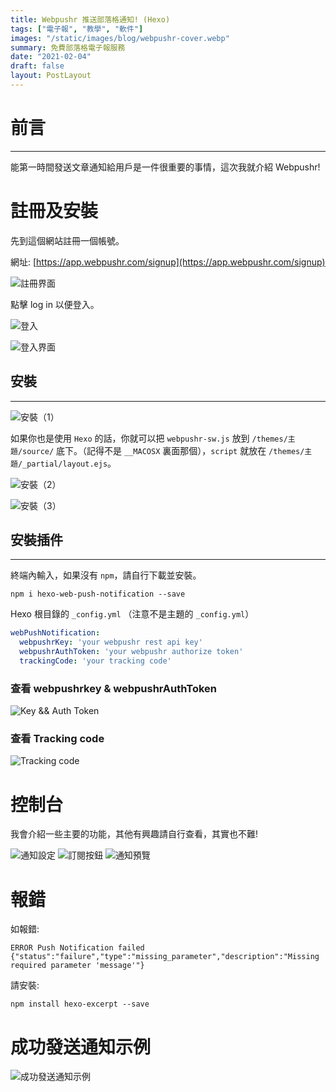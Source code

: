 ```yaml
---
title: Webpushr 推送部落格通知! (Hexo)
tags: ["電子報", "教學", "軟件"]
images: "/static/images/blog/webpushr-cover.webp"
summary: 免費部落格電子報服務
date: "2021-02-04"
draft: false
layout: PostLayout
---
```


# 前言

---

能第一時間發送文章通知給用戶是一件很重要的事情，這次我就介紹 Webpushr!

# 註冊及安裝

先到這個網站註冊一個帳號。

網址: [https://app.webpushr.com/signup](https://app.webpushr.com/signup)

![註冊界面](/static/images/blog/webpushr-2.webp)

點擊 log in 以便登入。

![登入](/static/images/blog/webpushr-3.webp)

![登入界面](/static/images/blog/webpushr-4.webp)

## 安裝

---

![安裝（1）](/static/images/blog/webpushr-5.webp)

如果你也是使用 `Hexo` 的話，你就可以把 `webpushr-sw.js` 放到 `/themes/主題/source/` 底下。（記得不是 `__MACOSX` 裏面那個），`script` 就放在 `/themes/主題/_partial/layout.ejs`。

![安裝（2）](/static/images/blog/webpushr-6.webp)

![安裝（3）](/static/images/blog/webpushr-7.webp)

## 安裝插件

---

終端內輸入，如果沒有 `npm`，請自行下載並安裝。

```bash:Terminal
npm i hexo-web-push-notification --save
```

Hexo 根目錄的 `_config.yml` （注意不是主題的 `_config.yml`）

```yaml:_config.yml
webPushNotification:
  webpushrKey: 'your webpushr rest api key'
  webpushrAuthToken: 'your webpushr authorize token'
  trackingCode: 'your tracking code'
```

### 查看 webpushrkey & webpushrAuthToken

![Key && Auth Token](/static/images/blog/webpushr-8.webp)

### 查看 Tracking code

![Tracking code](/static/images/blog/webpushr-9.webp)

# 控制台

我會介紹一些主要的功能，其他有興趣請自行查看，其實也不難!

![通知設定](/static/images/blog/webpushr-10.webp)
![訂閱按鈕](/static/images/blog/webpushr-11.webp)
![通知預覽](/static/images/blog/webpushr-12.webp)

# 報錯

如報錯:

```bash:Terminal
ERROR Push Notification failed {"status":"failure","type":"missing_parameter","description":"Missing required parameter 'message'"}
```

請安裝:

```bash:Terminal
npm install hexo-excerpt --save
```

# 成功發送通知示例

![成功發送通知示例](/static/images/blog/webpushr-13.webp)

